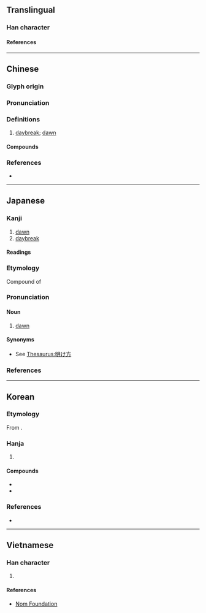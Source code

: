 {{character info}}
==Translingual==

===Han character===
{{Han char|rn=72|rad=日|as=14|sn=18|four=66064|canj=AWLA|ids=⿰日署}}

====References====
{{Han ref|kx=0501.040|dkj=14220|dj=0871.130|hdz=21538.090|uh=66D9}}

----

==Chinese==
{{zh-forms}}

===Glyph origin===
{{Han etym}}

===Pronunciation===
{{zh-pron
|m=shǔ
|c=cyu5,syu5,syu6
|mn=qz:sìr/qz,tw,xm:sú/zz:sí/qz:sír
|mn_note=sìr/sú/zz:sí - literary; sú/sír - vernacular (俗)
|mc=y
|oc=y
|cat=n
}}

===Definitions===
{{zh-hanzi}}

# [[daybreak]]; [[dawn]]

====Compounds====
{{zh-der|一線曙光|曙光|曙光乍現|曙後星孤|曙色}}

===References===
* {{R:yue:Hanzi}}

----

==Japanese==

===Kanji===
{{ja-kanji|grade=|rs=日14}}

# [[dawn]]
# [[daybreak]]

====Readings====
{{ja-readings
|goon=じょ
|kanon=しょ
|kun=あけぼの-
}}

===Etymology===
{{ja-kanjitab|あけぼの|yomi=k}}
Compound of {{compound|ja|明け|tr1=ake|t1=brighten|仄|tr2=hono|t2=faint}}

===Pronunciation===
{{ja-pron|あけぼの|y=k|acc=0|acc_ref=DJR}}

====Noun====
{{ja-noun|あけぼの}}

# [[dawn]] {{gloss|the time when night fades and the morning faintly brightens}}
#: {{rfquotek|ja|Sei Shōnagon}}

====Synonyms====
* See [[Thesaurus:明け方]]

===References===
<references/>

----

==Korean==

===Etymology===
From {{der|ko|ltc|-}} {{ltc-l|曙|id=1}}. {{hanja-hunmong|셔〯|sye|天文#상01B}}

===Hanja===
{{ko-hanja-search}}
{{ko-hanja|새벽|서}}

# {{hanja form of|서|[[dawn]]}}

====Compounds====
{{der-top|Compounds}}
* {{ko-l|서광|曙光}}
* {{ko-l|서경|曙景}}
{{der-bottom}}

===References===
* {{R:hanjadoc|4731}}

----

==Vietnamese==

===Han character===
{{vi-readings|rs=日14|reading=thự}}

# {{rfdef|vi|sort=日14}}

====References====
* [http://nomfoundation.org/common/nom_details.php?codepoint=66d9 Nom Foundation]